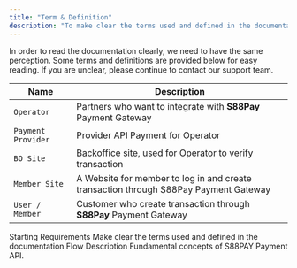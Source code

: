 ```yaml
---
title: "Term & Definition"
description: "To make clear the terms used and defined in the documentation"
---
```


In order to read the documentation clearly, we need to have the same perception.
Some terms and definitions are provided below for easy reading. If you are unclear, please continue to contact our support team.

| Name               | Description                                                                          |
| ------------------ | ------------------------------------------------------------------------------------ |
| `Operator`         | Partners who want to integrate with **S88Pay** Payment Gateway                       |
| `Payment Provider` | Provider API Payment for Operator                                                    |
| `BO Site`          | Backoffice site, used for Operator to verify transaction                             |
| `Member Site`      | A Website for member to log in and create transaction through S88Pay Payment Gateway |
| `User / Member`    | Customer who create transaction through **S88Pay** Payment Gateway                   |

<CardGroup cols={2}>
  <Card title="Pre-Requirement" icon="gears" href="prerequirement">
    Starting Requirements
  </Card>
  <Card title="Term & Definition" icon="files" href="term">
    Make clear the terms used and defined in the documentation
  </Card>
  <Card title="Workflow" icon="webhook" href="workflow">
    Flow Description
  </Card>
  <Card title="API Function" icon="code" href="api-reference">
    Fundamental concepts of S88PAY Payment API.
  </Card>
</CardGroup>
